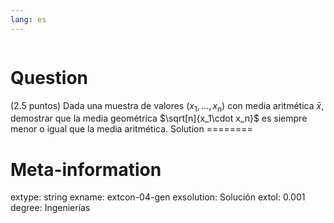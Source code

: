 ```yaml
---
lang: es
---
```


```r
```

Question
========
(2.5 puntos) Dada una muestra de valores $(x_1,\ldots, x_n)$ con media aritmética $\bar x$, demostrar que la media geométrica $\sqrt[n]{x_1\cdot x_n}$ es siempre menor o igual que la media aritmética.
Solution
========



Meta-information
================
extype: string
exname: extcon-04-gen
exsolution: Solución
extol: 0.001
degree: Ingenierías
